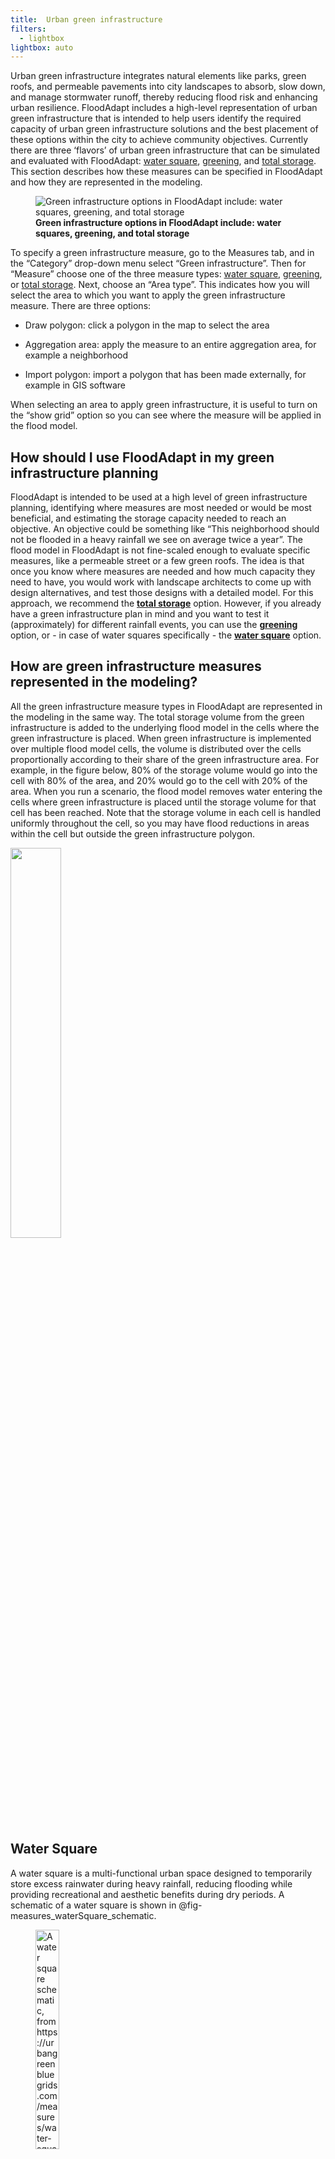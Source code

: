 ```yaml
---
title: 	Urban green infrastructure
filters:
  - lightbox
lightbox: auto
---
```


Urban green infrastructure integrates natural elements like parks, green roofs, and permeable pavements into city landscapes to absorb, slow down, and manage stormwater runoff, thereby reducing flood risk and enhancing urban resilience. FloodAdapt includes a high-level representation of urban green infrastructure that is intended to help users identify the required capacity of urban green infrastructure solutions and the best placement of these options within the city to achieve community objectives. Currently there are three 'flavors' of urban green infrastructure that can be simulated and evaluated with FloodAdapt: [water square](#water-square), [greening](#greening), and [total storage](#total-storage). This section describes how these measures can be specified in FloodAdapt and how they are represented in the modeling.

![**Green infrastructure options in FloodAdapt include: water squares, greening, and total storage**](C:/Users/rautenba/repos/FloodAdapt/docs/_static/images/measures_greenInfra.png){fig-align=left #fig-measures_buildingLevel}


To specify a green infrastructure measure, go to the Measures tab, and in the "Category" drop-down menu select "Green infrastructure". Then for "Measure" choose one of the three measure types: [water square](#water-square), [greening](#greening), or [total storage](#total-storage). Next, choose an "Area type". This indicates how you will select the area to which you want to apply the green infrastructure measure. There are three options:

* Draw polygon: click a polygon in the map to select the area

* Aggregation area: apply the measure to an entire aggregation area, for example a neighborhood

* Import polygon: import a polygon that has been made externally, for example in GIS software

When selecting an area to apply green infrastructure, it is useful to turn on the "show grid" option so you can see where the measure will be applied in the flood model.

::: {.callout-note}
## How should I use FloodAdapt in my green infrastructure planning
FloodAdapt is intended to be used at a high level of green infrastructure planning, identifying where measures are most needed or would be most beneficial, and estimating the storage capacity needed to reach an objective. An objective could be something like "This neighborhood should not be flooded in a heavy rainfall we see on average twice a year". The flood model in FloodAdapt is not fine-scaled enough to evaluate specific measures, like a permeable street or a few green roofs. The idea is that once you know where measures are needed and how much capacity they need to have, you would work with landscape architects to come up with design alternatives, and test those designs with a detailed model. For this approach, we recommend the **[total storage](#total-storage)** option. However, if you already have a green infrastructure plan in mind and you want to test it (approximately) for different rainfall events, you can use the **[greening](#greening)** option, or - in case of water squares specifically - the **[water square](#water-square)** option.
:::

::: {.callout-note}
## How are green infrastructure measures represented in the modeling?
All the green infrastructure measure types in FloodAdapt are represented in the modeling in the same way. The total storage volume from the green infrastructure is added to the underlying flood model in the cells where the green infrastructure is placed. When green infrastructure is implemented over multiple flood model cells, the volume is distributed over the cells proportionally according to their share of the green infrastructure area. For example, in the figure below, 80% of the storage volume would go into the cell with 80% of the area, and 20% would go to the cell with 20% of the area. When you run a scenario, the flood model removes water entering the cells where green infrastructure is placed until the storage volume for that cell has been reached. Note that the storage volume in each cell is handled uniformly throughout the cell, so you may have flood reductions in areas within the cell but outside the green infrastructure polygon.

![](C:/Users/rautenba/repos/FloodAdapt/docs/_static/images/measures_greenInfra_distributionOfStorageVolume.png){width=40% fig-align=left}
:::

## Water Square
A water square is a multi-functional urban space designed to temporarily store excess rainwater during heavy rainfall, reducing flooding while providing recreational and aesthetic benefits during dry periods. A schematic of a water square is shown in @fig-measures_waterSquare_schematic.

![**A water square schematic, from https://urbangreenbluegrids.com/measures/water-squares/**](C:/Users/rautenba/repos/FloodAdapt/docs/_static/images/measures_GI_waterSquare_example.png){width=30% fig-align=left #fig-measures_waterSquare_schematic}

To implement a water square in FloodAdapt:

* Go to the [Measures](C:/Users/rautenba/repos/FloodAdapt/docs/4_user_guide/measures/index.qmd) tab
* Select "Green infrastructure" for the Category
* From the Measure drop-down menu, select "Water square"
* Select one of the "Area Type" options and then click "Add Measure"

![**Implementing a water square in FloodAdapt. This water square would affect two cells in the flood model by increasing their storage**](C:/Users/rautenba/repos/FloodAdapt/docs/_static/images/measures_GI_waterSquare.png){width=70% fig-align=left #fig-measures_waterSquare}

If you selected "Draw Polygon", you can now begin drawing the polygon that represents the shape of your water square. It is useful to turn on the "show grid" option so you can see where your water square will be implemented in the flood model. @fig-measures_waterSquare shows an implementation of a water square in FloodAdapt. In this example, the water square is implemented over two flood model grid cells, so those cells will have a higher storage capacity because of the water square. When you have finished drawing your polygon, you can double click to open the specification window. If you select "Aggregation area" or "Import polygon" to define your water square area, the specification window will open immediately when you click "Add measure", and you will additionally be asked to specify the aggregation area or to upload your polygon as a spatial file, depending on what you chose.

The specification window is shown in @fig-measures_waterSquare_specs. In this window, you enter a name for the measure (no spaces or special characters), an optional description, and the depth of the water square. After entering the depth, click Enter. FloodAdapt will then automatically calculate the area of the water square (based on the selected area for the water square) and the total storage volume by multiplying the area with the specified water square depth. Additionally, there is also a "Look-up table" button. This shows suggestions for infiltration depths for different types of green infrastructure measures; see @fig-measures_lookup. For the **water square** measure type, only the entry about water squares would be relevant.

![**Water square specification window**](C:/Users/rautenba/repos/FloodAdapt/docs/_static/images/measures_GI_waterSquare_specs.png){width=40% fig-align=left #fig-measures_waterSquare_specs}


![**Lookup table with suggestions on infiltration depths for different types of green infrastructure solutions**](C:/Users/rautenba/repos/FloodAdapt/docs/_static/images/measures_GI_lookupTable.png){width=40% fig-align=left #fig-measures_lookup}


::: {.callout-note}
## Where do the suggested infiltration depths come from?
The suggested infiltration depths in the green infrastructure lookup-table are based on the default values used in the [Climate Reilient Cities Tool](https://www.deltares.nl/en/software-and-data/products/crc-tool-climate-resilient-cities), which itself based these values on different sources in literature. Users are free to choose their own infiltration depth when they have more information, but the suggestions are intended to help users who may not know this information but already want to start high-level exploring of green infrastructure solutions in their community.
:::

## Greening

Greening in FloodAdapt refers to the implementation of a collection of different types of individual measures that may be part of a green infrastructure design. This option allows you to specify an area and the percentage of that area where green infrastructure will be implemented. For example, let's say the area of interest is a neighborhood, and the measure under consideration is a bioswale. In this case, you could estimate the area of the neighborhood where there are roads (for example, let's say 10%), and then specify that 10% of the area will have an infiltration depth appropriate for a bioswale (see the lookup table shown in @fig-measures_lookup).

![**Examples of different green infrastructure measures (source: https://crctool.org/en/set-measure)**](C:/Users/rautenba/repos/FloodAdapt/docs/_static/images/measures_GI_greening_options.png){width=50% fig-align=left #fig-measure_building_poly_buyout_specification}


To implement the **greening** option in FloodAdapt:

* Go to the [Measures](C:/Users/rautenba/repos/FloodAdapt/docs/4_user_guide/measures/index.qmd) tab
* Select "Green infrastructure" for the Category
* From the Measure drop-down menu, select "Greening"
* Select one of the "Area Type" options and then click "Add Measure"

If you selected "Draw Polygon", you can now begin drawing the polygon for the area where you want to apply green infrastructure. When you have finished drawing your polygon, you can double click to open the specification window. If you select "Aggregation area" or "Import polygon" to define your area, the specification window will open immediately when you click "Add measure", and you will additionally be asked to specify the aggregation area or to upload your polygon as a spatial file, depending on what you chose.

![**Selecting an aggregation area for applying the green infrastructure option "greening".**](C:/Users/rautenba/repos/FloodAdapt/docs/_static/images/measures_GI_greening.png){width=70% fig-align=left #fig-measures_buildingLevel_GUI_gi}


The specification window is shown in @fig-measures_waterSquare_gf_specs. In this window, you enter a name for the measure (no spaces or special characters), an optional description, the percent of the selected area you wish to apply green infrastructure measures, and the infiltration depth of the measures. For this last entry, you can use the Look-up table (see @fig-measures_lookup). This shows suggestions for infiltration depths for different types of green infrastructure measures. After entering the depth, click Enter. FloodAdapt will then automatically calculate the area where the green infrastructure will be applied (based on the selected area and the percent area to green) and the total storage volume by multiplying the green infrastructure area with the specified infiltration depth.

![**Greening specification window**](C:/Users/rautenba/repos/FloodAdapt/docs/_static/images/measures_GI_greening_specs.png){width=40% fig-align=left #fig-measures_waterSquare_gf_specs}


## Total storage
Total storage is the most appropriate option for high-level strategic planning of green infrastructure. It addresses key questions such as, "**Where should we implement green infrastructure?**" and "**How much storage capacity do we need?**" This green infrastructure option involves selecting an area and specifying a total increased storage volume from green infrastructure measures, without focusing on specific measures. This approach allows you to explore different storage capacities and identify what storage capacity you need to meet your planning targets. It also allows you to test out storage in different neighborhoods and see where you get the best result for different rainfall events. This can help give direction to landscape architects, who can look into more detail how to obtain the required storage in different areas of the city. Of course, it is always recommended to verify the increase in storage with more detailed models in the design phase.

To implement the **Total storage** option in FloodAdapt:

* Go to the [Measures](C:/Users/rautenba/repos/FloodAdapt/docs/4_user_guide/measures/index.qmd) tab
* Select "Green infrastructure" for the Category
* From the Measure drop-down menu, select "Total storage"
* Select one of the "Area Type" options and then click "Add Measure"

If you selected "Draw Polygon", you can now begin drawing the polygon for the area where you want to apply green infrastructure. When you have finished drawing your polygon, you can double click to open the specification window. If you select "Aggregation area" or "Import polygon" to define your area, the specification window will open immediately when you click "Add measure", and you will additionally be asked to specify the aggregation area or to upload your polygon as a spatial file, depending on what you chose.

The specification window is shown in @fig-measures_totalStorage_specs. In this window, you enter a name for the measure (no spaces or special characters), an optional description, and the total increased storage volume.

![**Total storage specification window**](C:/Users/rautenba/repos/FloodAdapt/docs/_static/images/measures_GI_totalStorage_specs.png){width=40% fig-align=left #fig-measures_totalStorage_specs}
